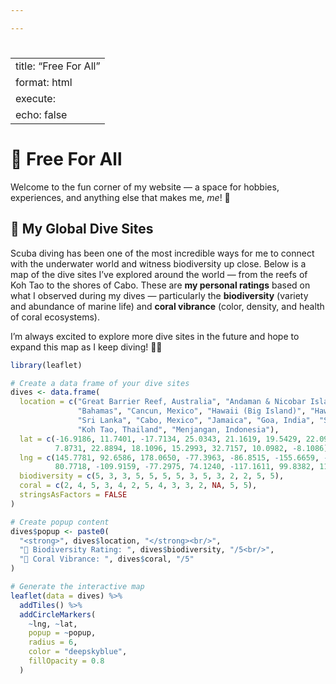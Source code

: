 ```yaml
---

---
```


# 

---
title: "Free For All"
format: html
execute:
  echo: false
---

# 🎉 Free For All

Welcome to the fun corner of my website — a space for hobbies, experiences, and anything else that makes me, *me*! 🌟

## 🌊 My Global Dive Sites

Scuba diving has been one of the most incredible ways for me to connect with the underwater world and witness biodiversity up close. Below is a map of the dive sites I've explored around the world — from the reefs of Koh Tao to the shores of Cabo. These are **my personal ratings** based on what I observed during my dives — particularly the **biodiversity** (variety and abundance of marine life) and **coral vibrance** (color, density, and health of coral ecosystems).

I’m always excited to explore more dive sites in the future and hope to expand this map as I keep diving! 🐠💦

```r
library(leaflet)

# Create a data frame of your dive sites
dives <- data.frame(
  location = c("Great Barrier Reef, Australia", "Andaman & Nicobar Islands, India", "Fiji",
               "Bahamas", "Cancun, Mexico", "Hawaii (Big Island)", "Hawaii (Kauai)",
               "Sri Lanka", "Cabo, Mexico", "Jamaica", "Goa, India", "San Diego, USA",
               "Koh Tao, Thailand", "Menjangan, Indonesia"),
  lat = c(-16.9186, 11.7401, -17.7134, 25.0343, 21.1619, 19.5429, 22.0964,
          7.8731, 22.8894, 18.1096, 15.2993, 32.7157, 10.0982, -8.1086),
  lng = c(145.7781, 92.6586, 178.0650, -77.3963, -86.8515, -155.6659, -159.5261,
          80.7718, -109.9159, -77.2975, 74.1240, -117.1611, 99.8382, 114.5420),
  biodiversity = c(5, 3, 3, 5, 5, 5, 5, 3, 5, 3, 2, 2, 5, 5),
  coral = c(2, 4, 5, 3, 4, 2, 5, 4, 3, 3, 2, NA, 5, 5),
  stringsAsFactors = FALSE
)

# Create popup content
dives$popup <- paste0(
  "<strong>", dives$location, "</strong><br/>",
  "🧬 Biodiversity Rating: ", dives$biodiversity, "/5<br/>",
  "🌈 Coral Vibrance: ", dives$coral, "/5"
)

# Generate the interactive map
leaflet(data = dives) %>%
  addTiles() %>%
  addCircleMarkers(
    ~lng, ~lat,
    popup = ~popup,
    radius = 6,
    color = "deepskyblue",
    fillOpacity = 0.8
  )
```
